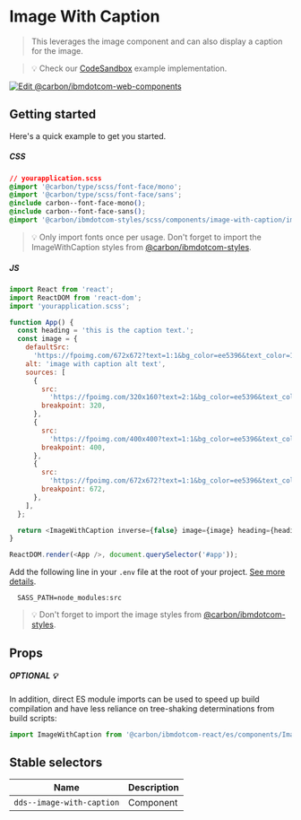 
# Image With Caption

> This leverages the image component and can also display a caption for the
> image.

> 💡 Check our
> [CodeSandbox](https://githubbox.com/carbon-design-system/carbon-for-ibm-dotcom/tree/v1/packages/react/examples/codesandbox/components/ImageWithCaption)
> example implementation.

[![Edit @carbon/ibmdotcom-web-components](https://codesandbox.io/static/img/play-codesandbox.svg)](https://githubbox.com/carbon-design-system/carbon-for-ibm-dotcom/tree/v1/packages/react/examples/codesandbox/components/ImageWithCaption)

## Getting started

Here's a quick example to get you started.

##### CSS

```css
// yourapplication.scss
@import '@carbon/type/scss/font-face/mono';
@import '@carbon/type/scss/font-face/sans';
@include carbon--font-face-mono();
@include carbon--font-face-sans();
@import '@carbon/ibmdotcom-styles/scss/components/image-with-caption/image-with-caption';
```

> 💡 Only import fonts once per usage. Don't forget to import the
> ImageWithCaption styles from
> [@carbon/ibmdotcom-styles](https://github.com/carbon-design-system/carbon-for-ibm-dotcom/blob/main/packages/styles).

##### JS

```javascript
import React from 'react';
import ReactDOM from 'react-dom';
import 'yourapplication.scss';

function App() {
  const heading = 'this is the caption text.';
  const image = {
    defaultSrc:
      'https://fpoimg.com/672x672?text=1:1&bg_color=ee5396&text_color=161616',
    alt: 'image with caption alt text',
    sources: [
      {
        src:
          'https://fpoimg.com/320x160?text=2:1&bg_color=ee5396&text_color=161616',
        breakpoint: 320,
      },
      {
        src:
          'https://fpoimg.com/400x400?text=1:1&bg_color=ee5396&text_color=161616',
        breakpoint: 400,
      },
      {
        src:
          'https://fpoimg.com/672x672?text=1:1&bg_color=ee5396&text_color=161616',
        breakpoint: 672,
      },
    ],
  };

  return <ImageWithCaption inverse={false} image={image} heading={heading} />;
}

ReactDOM.render(<App />, document.querySelector('#app'));
```

Add the following line in your `.env` file at the root of your project.
[See more details](https://github.com/carbon-design-system/carbon-for-ibm-dotcom/tree/main/packages/styles#usage).

```
  SASS_PATH=node_modules:src
```

> 💡 Don't forget to import the image styles from
> [@carbon/ibmdotcom-styles](https://github.com/carbon-design-system/carbon-for-ibm-dotcom/blob/main/packages/styles).

## Props

<Props of={ImageWithCaption} />

##### OPTIONAL 💡

In addition, direct ES module imports can be used to speed up build compilation
and have less reliance on tree-shaking determinations from build scripts:

```js
import ImageWithCaption from '@carbon/ibmdotcom-react/es/components/ImageWithCaption/ImageWithCaption';
```

## Stable selectors

| Name                      | Description |
| ------------------------- | ----------- |
| `dds--image-with-caption` | Component   |

<Description markdown={contributing} />
